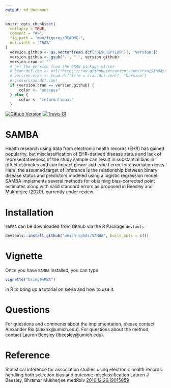 ```yaml
---
output: md_document
---
```

```r
knitr::opts_chunk$set(
  collapse = TRUE,
  comment = "#>",
  fig.path = "man/figures/README-",
  out.width = "100%"
)
  version.github <- as.vector(read.dcf('DESCRIPTION')[, 'Version'])
  version.github <- gsub('-', '.', version.github)
  version.cran <- ""
  # get the version from the CRAN package mirror
  # cran.dcf.con <- url("https://raw.githubusercontent.com/cran/SAMBA/master/DESCRIPTION")
  # version.cran <- read.dcf(file = cran.dcf.con)[, "Version"]
  # close(cran.dcf.con)
  if (version.cran == version.github) {
      color <- "success"
  } else {
      color <- "informational"
  }


```
<!-- badges: start -->
[![Github Version](https://img.shields.io/badge/Github-`r version.github`-`r color`.svg?style=flat)](https://github.com/umich-cphds/SAMBA)
[![Travis CI](https://travis-ci.org/umich-cphds/SAMBA.svg?branch=master)](https://travis-ci.org/umich-cphds/SAMBA)
<!-- badges: end -->

# SAMBA
Health research using data from electronic health records (EHR) has gained
popularity, but misclassification of EHR-derived disease status and lack of
representativeness of the study sample can result in substantial bias in
effect estimates and can impact power and type I error for association
tests. Here, the assumed target of inference is the relationship between
binary disease status and predictors modeled using a logistic regression
model. SAMBA implements several methods for obtaining bias-corrected
point estimates along with valid standard errors as proposed in Beesley and
Mukherjee (2020), currently under review.

# Installation
`SAMBA` can be downloaded from Github via the R Package `devtools`
```r
devtools::install_github("umich-cphds/SAMBA", build_opts = c())
```

# Vignette
Once you have `SAMBA` installed, you can type
```r
vignette("UsingSAMBA")
```
in R to bring up a tutorial on `SAMBA` and how to use it.

# Questions
For questions and comments about the implementation, please contact Alexander
Rix (alexrix@umich.edu). For questions about the method, contact Lauren Beesley
(lbeesley@umich.edu).

# Reference
Statistical inference for association studies using electronic health records:
handling both selection bias and outcome misclassification
Lauren J Beesley, Bhramar Mukherjee
medRxiv [2019.12.26.19015859](https://doi.org/10.1101/2019.12.26.19015859)
